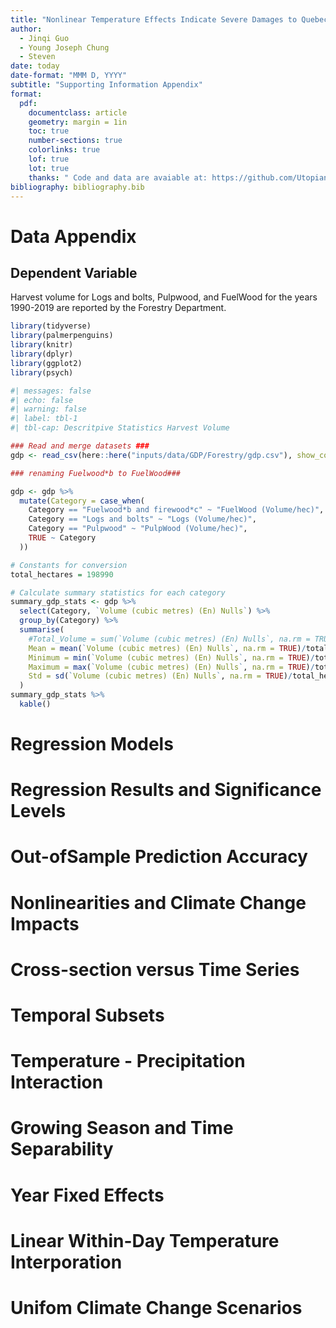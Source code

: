 ```yaml
---
title: "Nonlinear Temperature Effects Indicate Severe Damages to Quebec Forestry Harvest Volume Under Climate Change" 
author: 
  - Jinqi Guo 
  - Young Joseph Chung 
  - Steven 
date: today 
date-format: "MMM D, YYYY" 
subtitle: "Supporting Information Appendix"
format: 
  pdf: 
    documentclass: article 
    geometry: margin = 1in 
    toc: true 
    number-sections: true 
    colorlinks: true 
    lof: true 
    lot: true 
    thanks: " Code and data are avaiable at: https://github.com/UtopianYoungChung/GDP-Temperature.git" 
bibliography: bibliography.bib 
---
```


# Data Appendix

## Dependent Variable

Harvest volume for Logs and bolts, Pulpwood, and FuelWood for the years 1990-2019 are reported by the Forestry Department.

```r
library(tidyverse)
library(palmerpenguins)
library(knitr)
library(dplyr)
library(ggplot2)
library(psych)

```

```r
#| messages: false
#| echo: false
#| warning: false
#| label: tbl-1
#| tbl-cap: Descritpive Statistics Harvest Volume

### Read and merge datasets ###
gdp <- read_csv(here::here("inputs/data/GDP/Forestry/gdp.csv"), show_col_types = FALSE)

### renaming Fuelwood*b to FuelWood###

gdp <- gdp %>% 
  mutate(Category = case_when(
    Category == "Fuelwood*b and firewood*c" ~ "FuelWood (Volume/hec)",
    Category == "Logs and bolts" ~ "Logs (Volume/hec)",
    Category == "Pulpwood" ~ "PulpWood (Volume/hec)",
    TRUE ~ Category
  ))

# Constants for conversion
total_hectares = 198990

# Calculate summary statistics for each category
summary_gdp_stats <- gdp %>%
  select(Category, `Volume (cubic metres) (En) Nulls`) %>%
  group_by(Category) %>%
  summarise(
    #Total_Volume = sum(`Volume (cubic metres) (En) Nulls`, na.rm = TRUE),
    Mean = mean(`Volume (cubic metres) (En) Nulls`, na.rm = TRUE)/total_hectares,
    Minimum = min(`Volume (cubic metres) (En) Nulls`, na.rm = TRUE)/total_hectares,
    Maximum = max(`Volume (cubic metres) (En) Nulls`, na.rm = TRUE)/total_hectares,
    Std = sd(`Volume (cubic metres) (En) Nulls`, na.rm = TRUE)/total_hectares
  )
summary_gdp_stats %>% 
  kable()

```

# Regression Models

# Regression Results and Significance Levels

# Out-ofSample Prediction Accuracy

# Nonlinearities and Climate Change Impacts

# Cross-section versus Time Series

# Temporal Subsets

# Temperature - Precipitation Interaction

# Growing Season and Time Separability

# Year Fixed Effects

# Linear Within-Day Temperature Interporation

# Unifom Climate Change Scenarios
